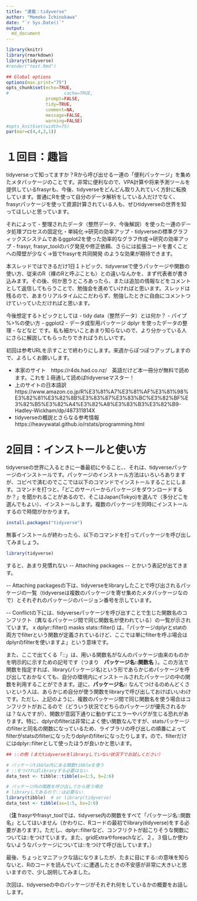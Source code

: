 ```yaml
---
title: "連載：tidyverse"
author: "Momoko Ichinokawa"
date: "`r Sys.Date()`"
output:
  md_document
---
```


```r
library(knitr)
library(rmarkdown)
library(tidyverse)
#render("text.Rmd")

## Global options
options(max.print="75")
opts_chunk$set(echo=TRUE,
#                     cache=TRUE,
               prompt=FALSE,
               tidy=TRUE,
               comment=NA,
               message=FALSE,
               warning=FALSE)
#opts_knit$set(width=75)
par(mar=c(4,4,3,1))
```
# １回目：趣旨
tidyverseって知ってますか？Rから呼び出せる一連の「便利パッケージ」を集めたメタパッケージのことです。非常に便利なので、VPA計算や将来予測ツールを提供しているfrasyrも、今後、tidyverseをどんどん取り入れていく方針に転換しています。普通にRを使って自分のデータ解析をしている人だけでなく、frasyrパッケージを使って資源計算されている人も、ぜひtidyverseの世界を知ってほしいと思っています。

それによって
- 整理されたデータ（整然データ、今後解説）を使った一連のデータ処理プロセスの固定化・単純化→研究の効率アップ
- tidyverseの標準グラフィックスシステムであるggplot2を使った効率的なグラフ作成→研究の効率アップ
- frasyr, frasyr_toolのバグ発見や修正依頼、さらには拡張コードを書くことへの障壁が少なく→皆でfrasyrを共同開発
のような効果が期待できます。

本スレッドではできるだけ1日１トピック、tidyverseで使うパッケージや関数の使い方、従来のR（裸のRと呼ぶことも）との違いなんかを、まず代表者が書き込みます。その後、何か思うところあったら、または追加の情報などをコメントとして返信してもらうことで、勉強会を進めていければと思います。スレッドは残るので、あまりリアルタイムにこだわらず、勉強したときに自由にコメントつけていっていただければと思います。

今後想定するトピックとしては
- tidy data（整然データ）とは何か？
- パイプ %>%の使い方
- ggplot2
- データ成型用パッケージ dplyr を使ったデータの整理
- などなど
です。私も細かいことあまり知らないので、より分かっている人にさらに解説してもらったりできればうれしいです。

初回は参考URLを示すことで終わりにします。来週からぽつぽつアップしますので、よろしくお願いします。

- 本家のサイト　https://r4ds.had.co.nz/　英語だけど本一冊分が無料で読めます。これを１冊通して読めばtidyverseマスター！
- 上のサイトの日本語訳　https://www.amazon.co.jp/R%E3%81%A7%E3%81%AF%E3%81%98%E3%82%81%E3%82%8B%E3%83%87%E3%83%BC%E3%82%BF%E3%82%B5%E3%82%A4%E3%82%A8%E3%83%B3%E3%82%B9-Hadley-Wickham/dp/487311814X
- tidyverseの概説とさらなる参考情報　https://heavywatal.github.io/rstats/programming.html

# 2回目：インストールと使い方

tidyverseの世界に入るときに一番最初にやること、、それは、tidyverseパッケージのインストールです。パッケージのインストール方法はいろいろありますが、コピペで済むのでここでは以下のコマンドでインストールすることにします。コマンドを打つと、「どこのサーバーからパッケージをダウンロードするか？」を聞かれることがあるので、そこはJapan(Tokyo)を選んで（多分どこを選んでもよい）、インストールします。複数のパッケージを同時にインストールするので時間がかかります。

```r
install.packages("tidyverse")
```

無事インストールが終わったら、以下のコマンドを打ってパッケージを呼び出してみましょう。
```r
library(tidyverse)
```
すると、あまり見慣れない \-\- Attaching packages \-\- とかいう表記が出てきます。

\-\- Attaching packagesの下は、tidyverseをlibraryしたことで呼び出されるパッケージの一覧（tidyverseは複数のパッケージを寄せ集めたメタパッケージなので）とそれぞれのパッケージのバージョン番号を示しています。

\-\- Conflictの下には、tidyverseパッケージを呼び出すことで生じた関数名のコンフリクト（異なるパッケージ間で同じ関数名が使われている）の一覧が示されています。 x dplyr::filter() masks stats::filter() は、「パッケージdplyrとstatの両方でfilterという関数が定義されているけど、ここでは単にfilterを呼ぶ場合はdplyrのfilterを使いますよ」という意味です。

また、ここで出てくる「::」は、用いる関数名がなんのパッケージ由来のものかを明示的に示すための記号です（つまり　**パッケージ名::関数名** ）。この方法で関数を指定すれば、library(パッケージ名)という形であらかじめパッケージを呼び出しておかなくても、自分の環境内にインストールされたパッケージの中の関数を利用することができます。逆に、**パッケージ名::** なんてつけるのめんどくさいという人は、あらかじめ自分が使う関数をlibraryで呼び出しておけばいいわけです。ただし、上記のように、複数のパッケージ間で同じ関数名を使う場合はコンフリクトがおこるので（どういう状況でどちらのパッケージが優先されるかは？なんですが）、関数が意図下通りに動かずにエラーやバグが生じる恐れがあります。特に、dplyrのfilterは非常によく使い関数なんですが、statsパッケージのfilterと同名の関数になっているため、ライブラリの呼び出しの順番によってfilterがstatsのfilterになったりdplyrのfilterになったりします。ので、filterだけにはdplyr::filterとして使ったほうが良いかと思います。

```r
## ::の例 (まだtidyverseをlibraryしていない状況下でお試しください）

# パッケージtibble内にある関数tibbleを使う
# ::をつければlibraryする必要はない
data_test <- tibble::tibble(a=1:5, b=2:6)

# パッケージ内の関数を呼び出してから使う場合
# libraryしてあるので::は必要ない
library(tibble)  # or library(tidyverse)
data_test <- tibble(ax=1:5, bx=2:6)
```

（**注** frasyrやfrasyr_toolでは、tidyverse内の関数をすべて「パッケージ名::関数名」としてはいません（かわりに、Rコードの最初でlibrary(tidyverse)をする必要があります）。ただし、dplyr::filterなど、コンフリクトが起こりそうな関数については::をつけています。また、gridExtraやforeachなど、２，３個しか使わないようなパッケージについては::をつけて呼び出しています。）

最後、ちょっとマニアックな話になりましたが、たまに目にする::の意味を知らないと、Rのコードを読んでいて::に遭遇したときの不安感が非常に大きいと思いますので、少し説明してみました。

次回は、tidyverseの中のパッケージがそれぞれ何をしているかの概要をお話しします。

